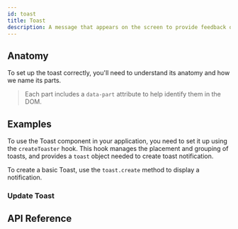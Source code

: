 ```yaml
---
id: toast
title: Toast
description: A message that appears on the screen to provide feedback on an action.
---
```


<ComponentPreview id="Toast" />

## Anatomy

To set up the toast correctly, you'll need to understand its anatomy and how we name its parts.

> Each part includes a `data-part` attribute to help identify them in the DOM.

<Anatomy id="toast" />

## Examples

To use the Toast component in your application, you need to set it up using the `createToaster`
hook. This hook manages the placement and grouping of toasts, and provides a `toast` object needed
to create toast notification.

To create a basic Toast, use the `toast.create` method to display a notification.

<Example id="basic" />

### Update Toast

<Example id="update" />

## API Reference

<ComponentTypes id="toast" />
